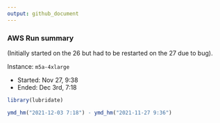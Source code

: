 ```yaml
---
output: github_document
---
```


### AWS Run summary 

(Initially started on the 26 but had to be restarted on the 27 due to bug).

Instance: `m5a-4xlarge`

  - Started: Nov 27, 9:38
  - Ended: Dec 3rd, 7:18

```r
library(lubridate)
```

```r
ymd_hm("2021-12-03 7:18") - ymd_hm("2021-11-27 9:36") 
```